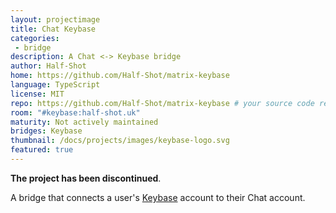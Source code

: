 ```yaml
---
layout: projectimage
title: Chat Keybase
categories:
 - bridge
description: A Chat <-> Keybase bridge
author: Half-Shot
home: https://github.com/Half-Shot/matrix-keybase
language: TypeScript
license: MIT
repo: https://github.com/Half-Shot/matrix-keybase # your source code repository
room: "#keybase:half-shot.uk"
maturity: Not actively maintained
bridges: Keybase
thumbnail: /docs/projects/images/keybase-logo.svg
featured: true
---
```


**The project has been discontinued**.

A bridge that connects a user's <a href="https://keybase.io">Keybase</a> account to their Chat account.
